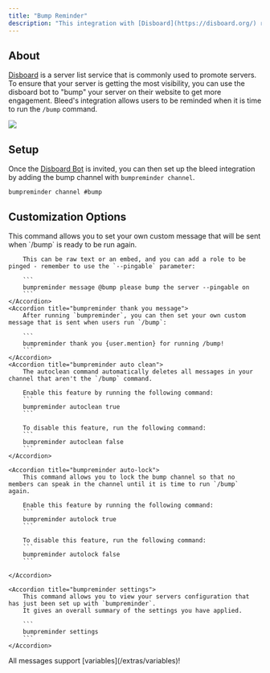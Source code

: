 ```yaml
---
title: "Bump Reminder"
description: "This integration with [Disboard](https://disboard.org/) reminds users to run the bump command."
---
```


## About

[Disboard](https://disboard.org/) is a server list service that is commonly used to promote servers. To ensure that your server is getting the most visibility, you can use the disboard bot to "bump" your server on their website to get more engagement. Bleed's integration allows users to be reminded when it is time to run the `/bump` command.

<Frame caption="Example bump reminder usage">
  <img src="/images/bprm.png?raw=true" />
</Frame>

## Setup

Once the [Disboard Bot](https://discord.com/oauth2/authorize?client_id=302050872383242240&permissions=2147486737&scope=bot%20applications.commands) is invited, you can then set up the bleed integration by adding the bump channel with `bumpreminder channel`.

```
bumpreminder channel #bump
```

## Customization Options

<AccordionGroup>
    <Accordion title="bumpreminder message">
        This command allows you to set your own custom message that will be sent when `/bump` is ready to be run again. 
        
        This can be raw text or an embed, and you can add a role to be pinged - remember to use the `--pingable` parameter:

        ```
        bumpreminder message @bump please bump the server --pingable on
        ```
    </Accordion>
    <Accordion title="bumpreminder thank you message">
        After running `bumpreminder`, you can then set your own custom message that is sent when users run `/bump`:

        ```
        bumpreminder thank you {user.mention} for running /bump!
        ```
    </Accordion>
    <Accordion title="bumpreminder auto clean">
        The autoclean command automatically deletes all messages in your channel that aren't the `/bump` command.

        Enable this feature by running the following command:
        ```
        bumpreminder autoclean true
        ```

        To disable this feature, run the following command:
        ```
        bumpreminder autoclean false
        ```
    </Accordion>

    <Accordion title="bumpreminder auto-lock">
        This command allows you to lock the bump channel so that no members can speak in the channel until it is time to run `/bump` again.

        Enable this feature by running the following command:
        ```
        bumpreminder autolock true
        ```

        To disable this feature, run the following command:
        ```
        bumpreminder autolock false
        ```

    </Accordion>

    <Accordion title="bumpreminder settings">
        This command allows you to view your servers configuration that has just been set up with `bumpreminder`.
        It gives an overall summary of the settings you have applied.

        ```
        bumpreminder settings
        ```
    </Accordion>

</AccordionGroup>
<Info>
    All messages support [variables](/extras/variables)!
</Info>
